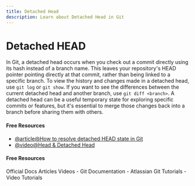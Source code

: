 ```yaml
---
title: Detached Head
description: Learn about Detached Head in Git
---
```


# Detached HEAD

In Git, a detached head occurs when you check out a commit directly using its hash instead of a branch name. This leaves your repository's HEAD pointer pointing directly at that commit, rather than being linked to a specific branch. To view the history and changes made in a detached head, use `git log` or `git show`. If you want to see the differences between the current detached head and another branch, use `git diff <branch>`. A detached head can be a useful temporary state for exploring specific commits or features, but it's essential to merge those changes back into a branch before sharing them with others.

#### Free Resources

- [@article@How to resolve detached HEAD state in Git](https://graphite.dev/guides/how-to-resolve-detached-head-state-in-git)
- [@video@Head & Detached Head](https://www.youtube.com/watch?v=HvDjbAa9ZsY)

#### Free Resources

<Tabs defaultValue="official">
<TabsList>
<TabsTrigger value="official">Official Docs</TabsTrigger>
<TabsTrigger value="article">Articles</TabsTrigger>
<TabsTrigger value="video">Videos</TabsTrigger>
</TabsList>

<TabsContent value="official">
- <Link href="https://git-scm.com/docs">Git Documentation</Link>
</TabsContent>
<TabsContent value="article">
- <Link href="https://www.atlassian.com/git/tutorials">Atlassian Git Tutorials</Link>
</TabsContent>
<TabsContent value="video">
- <Link href="https://www.youtube.com/results?search_query=git+detached-head+tutorial">Video Tutorials</Link>
</TabsContent>
</Tabs>

<Outlet path="3-git-branching/basics/detached-head" />
